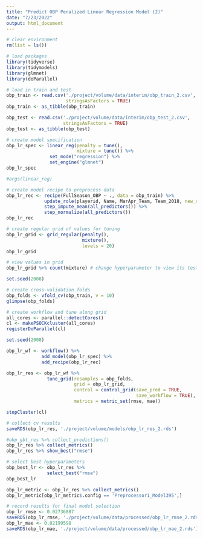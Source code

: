 ```yaml
---
title: "Predict OBP Penalized Linear Regression Model (2)"
date: "7/23/2022"
output: html_document
---
```


```r
# clear environment
rm(list = ls())

# load packages
library(tidyverse)
library(tidymodels)
library(glmnet)
library(doParallel)
```

```r
# load in train and test
obp_train <- read.csv('./project/volume/data/interim/obp_train_2.csv',
                      stringsAsFactors = TRUE)
obp_train <- as_tibble(obp_train)

obp_test <- read.csv('./project/volume/data/interim/obp_test_2.csv', 
                     stringsAsFactors = TRUE)
obp_test <- as_tibble(obp_test)
```

```r
# create model specification
obp_lr_spec <- linear_reg(penalty = tune(),
                          mixture = tune()) %>%
                set_mode("regression") %>%
                set_engine("glmnet")
obp_lr_spec

#args(linear_reg)
```

```r
# create model recipe to preprocess data
obp_lr_rec <- recipe(FullSeason_OBP ~ ., data = obp_train) %>%
              update_role(playerid, Name, MarApr_Team, Team_2018, new_role = "ID") %>%
              step_impute_mean(all_predictors()) %>%
              step_normalize(all_predictors())
obp_lr_rec
```

```r
# create regular grid of values for tuning
obp_lr_grid <- grid_regular(penalty(),
                            mixture(),
                            levels = 20)
obp_lr_grid
```

```r
# view values in grid
obp_lr_grid %>% count(mixture) # change hyperparameter to view its tested values
```

```r
set.seed(2008)

# create cross-validation folds
obp_folds <- vfold_cv(obp_train, v = 10)
glimpse(obp_folds)
```

```r
# create workflow and tune along grid
all_cores <- parallel::detectCores()
cl <- makePSOCKcluster(all_cores)
registerDoParallel(cl)

set.seed(2008)

obp_lr_wf <- workflow() %>%
             add_model(obp_lr_spec) %>%
             add_recipe(obp_lr_rec)

obp_lr_res <- obp_lr_wf %>%
               tune_grid(resamples = obp_folds,
                         grid = obp_lr_grid,
                         control = control_grid(save_pred = TRUE,
                                                save_workflow = TRUE),
                         metrics = metric_set(rmse, mae))

stopCluster(cl)
```

```r
# collect cv results
saveRDS(obp_lr_res, './project/volume/models/obp_lr_res_2.rds')

#obp_gbt_res %>% collect_predictions()
obp_lr_res %>% collect_metrics()
obp_lr_res %>% show_best("rmse")
```

```r
# select best hyperparameters
obp_best_lr <- obp_lr_res %>%
               select_best("rmse")
obp_best_lr
```

```r
obp_lr_metric <- obp_lr_res %>% collect_metrics()
obp_lr_metric[obp_lr_metric$.config == 'Preprocessor1_Model395',]
```

```r
# record results for final model selection
obp_lr_rmse <- 0.02736887
saveRDS(obp_lr_rmse, './project/volume/data/processed/obp_lr_rmse_2.rds')
obp_lr_mae <- 0.02199598
saveRDS(obp_lr_mae, './project/volume/data/processed/obp_lr_mae_2.rds')
```

